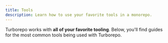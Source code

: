```yaml
---
title: Tools
description: Learn how to use your favorite tools in a monorepo.
---
```



Turborepo works with **all of your favorite tooling**. Below, you'll find guides for the most common tools being used with Turborepo.

<Cards>
  <Card title="Biome" href="/repo/docs/guides/tools/biome" />
  <Card title="Docker" href="/repo/docs/guides/tools/docker" />
  <Card title="ESLint" href="/repo/docs/guides/tools/eslint" />
  <Card title="Jest" href="/repo/docs/guides/tools/jest" />
  <Card title="Prisma" href="/repo/docs/guides/tools/prisma" />
  <Card title="Storybook" href="/repo/docs/guides/tools/storybook" />
  <Card title="TypeScript" href="/repo/docs/guides/tools/typescript" />
  <Card title="Vitest" href="/repo/docs/guides/tools/vitest" />
</Cards>
